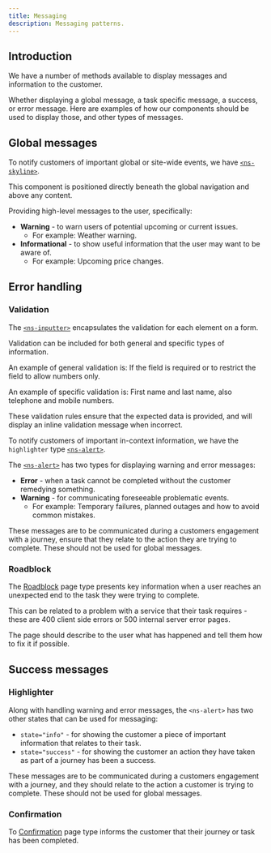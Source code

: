 ```yaml
---
title: Messaging
description: Messaging patterns.
---
```



## Introduction

We have a number of methods available to display messages and information to the customer. 

Whether displaying a global message, a task specific message, a success, or error message. Here are examples of how our components should be used to display those, and other types of messages.

## Global messages

To notify customers of important global or site-wide events, we have [`<ns-skyline>`](/components/ns-skyline).

<ExampleViewer type="skyline" />

This component is positioned directly beneath the global navigation and above any content.

Providing high-level messages to the user, specifically:

- **Warning** - to warn users of potential upcoming or current issues.
  - For example: Weather warning.
- **Informational** - to show useful information that the user may want to be aware of.
  - For example: Upcoming price changes.

## Error handling

### Validation

<ExampleViewer type="email" />

The [`<ns-inputter>`](/components/ns-inputter) encapsulates the validation for each element on a form.

Validation can be included for both general and specific types of information.

An example of general validation is: If the field is required or to restrict the field to allow numbers only.

An example of specific validation is: First name and last name, also telephone and mobile numbers.

These validation rules ensure that the expected data is provided, and will display an inline validation message when incorrect.

To notify customers of important in-context information, we have the `highlighter` type [`<ns-alert>`](/components/ns-alert).

<ExampleViewer type="highlighter-warning" />

The [`<ns-alert>`](/components/ns-alert) has two types for displaying warning and error messages:

- **Error** - when a task cannot be completed without the customer remedying something.
- **Warning** - for communicating foreseeable problematic events.
  - For example: Temporary failures, planned outages and how to avoid common mistakes.

These messages are to be communicated during a customers engagement with a journey, ensure that they relate to the action they are trying to complete. These should not be used for global messages.

### Roadblock

The [Roadblock](/page-types/roadblock) page type presents key information when a user reaches an unexpected end to the task they were trying to complete.

This can be related to a problem with a service that their task requires - these are 400 client side errors or 500 internal server error pages.

The page should describe to the user what has happened and tell them how to fix it if possible.

## Success messages

### Highlighter

<ExampleViewer type="highlighter-success" />

Along with handling warning and error messages, the `<ns-alert>` has two other states that can be used for messaging:

- `state="info"` - for showing the customer a piece of important information that relates to their task.
- `state="success"` - for showing the customer an action they have taken as part of a journey has been a success.

These messages are to be communicated during a customers engagement with a journey, and they should relate to the action a customer is trying to complete. These should not be used for global messages.

### Confirmation

To [Confirmation](/page-types/confirmation) page type informs the customer that their journey or task has been completed.
